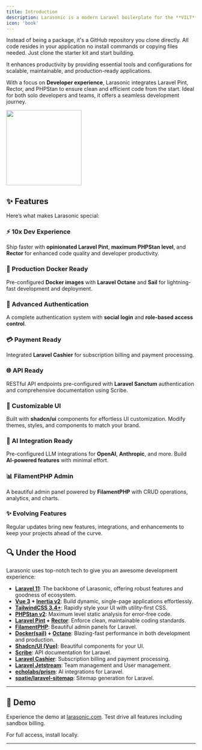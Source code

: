 ```yaml
---
title: Introduction
description: Larasonic is a modern Laravel boilerplate for the **VILT** stack (**Vue**, **Inertia**, **Laravel**, **TailwindCSS**).
icon: 'book'
---
```


Instead of being a package, it's a GitHub repository you clone directly. All code resides in your application no install commands or copying files needed. Just clone the starter kit and start building.

It enhances productivity by providing essential tools and configurations for scalable, maintainable, and production-ready applications.

With a focus on **Developer experience**, Larasonic integrates Laravel Pint, Rector, and PHPStan to ensure clean and efficient code from the start. Ideal for both solo developers and teams, it offers a seamless development journey.

<img height="200" src="/images/og.webp" />

## ✨ Features

Here’s what makes Larasonic special:

### ⚡ 10x Dev Experience
Ship faster with **opinionated Laravel Pint**, **maximum PHPStan level**, and **Rector** for enhanced code quality and developer productivity.

### 🐳 Production Docker Ready
Pre-configured **Docker images** with **Laravel Octane** and **Sail** for lightning-fast development and deployment.

### 🔑 Advanced Authentication
A complete authentication system with **social login** and **role-based access control**.

### 💳 Payment Ready
Integrated **Laravel Cashier** for subscription billing and payment processing.

### 🌐 API Ready
RESTful API endpoints pre-configured with **Laravel Sanctum** authentication and comprehensive documentation using Scribe.

### 🎨 Customizable UI
Built with **shadcn/ui** components for effortless UI customization. Modify themes, styles, and components to match your brand.

### 🧠 AI Integration Ready
Pre-configured LLM integrations for **OpenAI**, **Anthropic**, and more. Build **AI-powered features** with minimal effort.

### 📊 FilamentPHP Admin
A beautiful admin panel powered by **FilamentPHP** with CRUD operations, analytics, and charts.

### ✨ Evolving Features
Regular updates bring new features, integrations, and enhancements to keep your projects ahead of the curve.


## 🔍 Under the Hood

Larasonic uses top-notch tech to give you an awesome development experience:
- **[Laravel 11](https://laravel.com)**: The backbone of Larasonic, offering robust features and goodness of ecosystem.
- **[Vue 3](https://vuejs.org) + [Inertia v2](https://inertiajs.com)**: Build dynamic, single-page applications effortlessly.
- **[TailwindCSS 3.4+](https://tailwindcss.com)**: Rapidly style your UI with utility-first CSS.
- **[PHPStan v2](https://phpstan.org)**: Maximum level static analysis for error-free code.
- **[Laravel Pint](https://laravel.com/docs/pint) + [Rector](https://getrector.com)**: Enforce clean, maintainable coding standards.
- **[FilamentPHP](https://filamentphp.com)**: Beautiful admin panels for Laravel.
- **[Docker(sail)](https://laravel.com/docs/sail) + [Octane](https://laravel.com/docs/octane)**: Blazing-fast performance in both development and production.
- **[Shadcn/UI (Vue)](https://www.shadcn-vue.com)**: Beautiful components for your UI.
- **[Scribe](https://scribe.knuckles.wtf)**: API documentation for Laravel.
- **[Laravel Cashier](https://laravel.com/docs/billing)**: Subscription billing and payment processing.
- **[Laravel Jetstream](https://jetstream.laravel.com)**: Team management and User management.
- **[echolabs/prism](https://github.com/echolabsdev/prism)**: AI integrations for Laravel.
- **[spatie/laravel-sitemap](https://github.com/spatie/laravel-sitemap)**: Sitemap generation for Laravel.
---

## 🚀 Demo

Experience the demo at [larasonic.com](https://larasonic.com). Test drive all features including sandbox billing.

For full access, install locally. 

---
